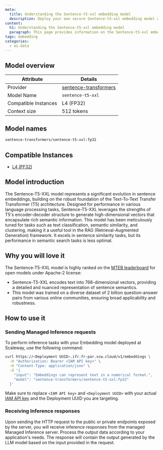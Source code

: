 ```yaml
---
meta:
  title: Understanding the Sentence-t5-xxl embedding model
  description: Deploy your own secure Sentence-t5-xxl embedding model with Scaleway Managed Inference. Privacy-focused, fully managed.
content:
  h1: Understanding the Sentence-t5-xxl embedding model
  paragraph: This page provides information on the Sentence-t5-xxl embedding model
tags: embedding
categories:
  - ai-data
---
```




## Model overview

| Attribute       | Details                            |
|-----------------|------------------------------------|
| Provider        | [sentence-transformers](https://www.sbert.net/)  |
| Model Name      | `sentence-t5-xxl`                 |
| Compatible Instances | L4 (FP32)    |
| Context size | 512 tokens    |

## Model names

```bash
sentence-transformers/sentence-t5-xxl:fp32
```

## Compatible Instances

- [L4 (PF32)](https://www.scaleway.com/en/l4-gpu-instance/)

## Model introduction

The Sentence-T5-XXL model represents a significant evolution in sentence embeddings, building on the robust foundation of the Text-To-Text Transfer Transformer (T5) architecture. 
Designed for performance in various language processing tasks, Sentence-T5-XXL leverages the strengths of T5's encoder-decoder structure to generate high-dimensional vectors that encapsulate rich semantic information. 
This model has been meticulously tuned for tasks such as text classification, semantic similarity, and clustering, making it a useful tool in the RAG (Retrieval-Augmented Generation) framework. It excels in sentence similarity tasks, but its performance in semantic search tasks is less optimal.

## Why you will love it

The Sentence-T5-XXL model is highly ranked on the [MTEB leaderboard](https://huggingface.co/spaces/mteb/leaderboard) for open models under Apache-2 license:

- Sentence-T5-XXL encodes text into 768-dimensional vectors, providing a detailed and nuanced representation of sentence semantics.
- This model was trained on a diverse dataset of 2 billion question-answer pairs from various online communities, ensuring broad applicability and robustness.

## How to use it

### Sending Managed Inference requests

To perform inference tasks with your Embedding model deployed at Scaleway, use the following command:

```bash
curl https://<Deployment UUID>.ifr.fr-par.scw.cloud/v1/embeddings \
  -H "Authorization: Bearer <IAM API key>" \
  -H "Content-Type: application/json" \
  -d '{
    "input": "Embeddings can represent text in a numerical format.",
    "model": "sentence-transformers/sentence-t5-xxl:fp32"
  }'
```

Make sure to replace `<IAM API key>` and `<Deployment UUID>` with your actual [IAM API key](/identity-and-access-management/iam/how-to/create-api-keys/) and the Deployment UUID you are targeting.

### Receiving Inference responses

Upon sending the HTTP request to the public or private endpoints exposed by the server, you will receive inference responses from the managed Managed Inference server. 
Process the output data according to your application's needs. The response will contain the output generated by the LLM model based on the input provided in the request.